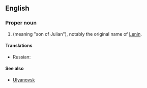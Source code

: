 ==English==

===Proper noun===
{{en-proper noun}}

# {{surname|[[romanization]] of the {{etyl|ru}}|from=Russian|dot=}} {{term|Ульянов|lang=ru}} (meaning "son of Julian"), notably the original name of [[Lenin]].

====Translations====
{{trans-top|Russian surname}}
* Russian: {{t|ru|Ульянов|m|tr=Ul'jánov|sc=Cyrl}}
{{trans-mid}}
{{trans-bottom}}

====See also====
* [[Ulyanovsk]]